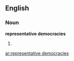 ==English==

===Noun===
'''representative democracies'''

# {{plural of|representative democracy}}

[[ar:representative democracies]]